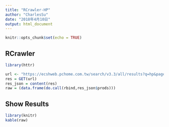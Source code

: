 ```yaml
---
title: "RCrawler-HP"
author: "CharlesSu"
date: "2018年4月10日"
output: html_document
---
```


```r
knitr::opts_chunk$set(echo = TRUE)
```

## RCrawler

```r
library(httr)

url <- "https://ecshweb.pchome.com.tw/search/v3.3/all/results?q=hp&page=1&sort=rnk/dc"
res = GET(url)
res_json = content(res)
raw = (data.frame(do.call(rbind,res_json$prods)))
```

## Show Results

```r
library(knitr)
kable(raw)
```
